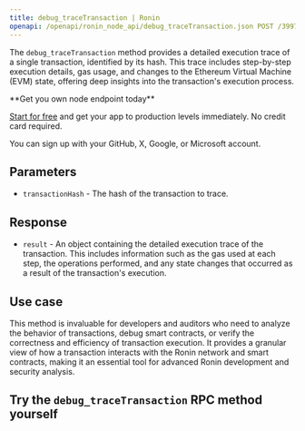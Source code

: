 ---
title: debug_traceTransaction | Ronin
openapi: /openapi/ronin_node_api/debug_traceTransaction.json POST /3997273fc956a67dc6982384500e669e
---

The `debug_traceTransaction` method provides a detailed execution trace of a single transaction, identified by its hash. This trace includes step-by-step execution details, gas usage, and changes to the Ethereum Virtual Machine (EVM) state, offering deep insights into the transaction's execution process.

<Check>
**Get you own node endpoint today**

[Start for free](https://console.chainstack.com/) and get your app to production levels immediately. No credit card required.

You can sign up with your GitHub, X, Google, or Microsoft account.
</Check>


## Parameters

* `transactionHash` - The hash of the transaction to trace.

## Response

* `result` - An object containing the detailed execution trace of the transaction. This includes information such as the gas used at each step, the operations performed, and any state changes that occurred as a result of the transaction's execution.

## Use case

This method is invaluable for developers and auditors who need to analyze the behavior of transactions, debug smart contracts, or verify the correctness and efficiency of transaction execution. It provides a granular view of how a transaction interacts with the Ronin network and smart contracts, making it an essential tool for advanced Ronin development and security analysis.

## Try the `debug_traceTransaction` RPC method yourself